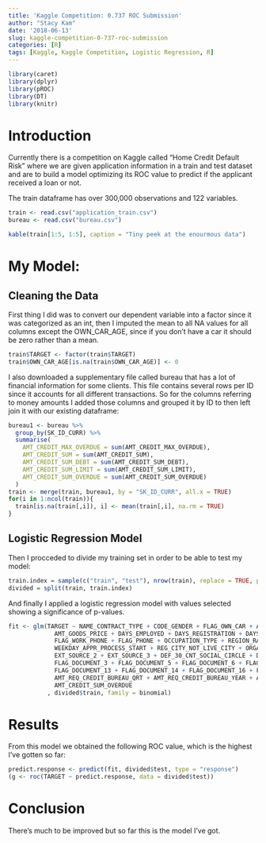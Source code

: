 ```yaml
---
title: 'Kaggle Competition: 0.737 ROC Submission'
author: "Stacy Kam"
date: '2018-06-13'
slug: kaggle-competition-0-737-roc-submission
categories: [R]
tags: [Kaggle, Kaggle Competition, Logistic Regression, R]
---
```

 
```r
library(caret)
library(dplyr)
library(pROC)
library(DT)
library(knitr)
```

# Introduction

Currently there is a competition on Kaggle called "Home Credit Default Risk" where we are given application information in a train and test dataset and are to build a model optimizing its ROC value to predict if the applicant received a loan or not. 

The train dataframe has over 300,000 observations and 122 variables. 

```r
train <- read.csv("application_train.csv")
bureau <- read.csv("bureau.csv")
```
```r
kable(train[1:5, 1:5], caption = "Tiny peek at the enourmous data")
```

# My Model:
## Cleaning the Data

First thing I did was to convert our dependent variable into a factor since it was categorized as an int, then I imputed the mean to all NA values for all columns except the OWN_CAR_AGE, since if you don't have a car it should be zero rather than a mean. 
```r
train$TARGET <- factor(train$TARGET)
train$OWN_CAR_AGE[is.na(train$OWN_CAR_AGE)] <- 0
```

I also downloaded a supplementary file called bureau that has a lot of financial information for some clients. This file contains several rows per ID since it accounts for all different transactions. So for the columns referring to money amounts I added those columns and grouped it by ID to then left join it with our existing dataframe:
```r
bureau1 <- bureau %>%
  group_by(SK_ID_CURR) %>%
  summarise(
    AMT_CREDIT_MAX_OVERDUE = sum(AMT_CREDIT_MAX_OVERDUE),
    AMT_CREDIT_SUM = sum(AMT_CREDIT_SUM),
    AMT_CREDIT_SUM_DEBT = sum(AMT_CREDIT_SUM_DEBT),
    AMT_CREDIT_SUM_LIMIT = sum(AMT_CREDIT_SUM_LIMIT), 
    AMT_CREDIT_SUM_OVERDUE = sum(AMT_CREDIT_SUM_OVERDUE)
  )
train <- merge(train, bureau1, by = "SK_ID_CURR", all.x = TRUE)
for(i in 1:ncol(train)){
  train[is.na(train[,i]), i] <- mean(train[,i], na.rm = TRUE)
}
```

## Logistic Regression Model
Then I procceded to divide my training set in order to be able to test my model: 
```r
train.index = sample(c("train", "test"), nrow(train), replace = TRUE, prob = c(0.8, 0.2))
divided = split(train, train.index)
```

And finally I applied a logistic regression model with values selected showing a significance of p-values.
```r
fit <- glm(TARGET ~ NAME_CONTRACT_TYPE + CODE_GENDER + FLAG_OWN_CAR + AMT_CREDIT + AMT_ANNUITY + 
             AMT_GOODS_PRICE + DAYS_EMPLOYED + DAYS_REGISTRATION + DAYS_ID_PUBLISH + OWN_CAR_AGE +
             FLAG_WORK_PHONE + FLAG_PHONE + OCCUPATION_TYPE + REGION_RATING_CLIENT_W_CITY + 
             WEEKDAY_APPR_PROCESS_START + REG_CITY_NOT_LIVE_CITY + ORGANIZATION_TYPE + EXT_SOURCE_1 +
             EXT_SOURCE_2 + EXT_SOURCE_3 + DEF_30_CNT_SOCIAL_CIRCLE + DAYS_LAST_PHONE_CHANGE + 
             FLAG_DOCUMENT_3 + FLAG_DOCUMENT_5 + FLAG_DOCUMENT_6 + FLAG_DOCUMENT_8 + FLAG_DOCUMENT_9 + 
             FLAG_DOCUMENT_13 + FLAG_DOCUMENT_14 + FLAG_DOCUMENT_16 + FLAG_DOCUMENT_18 + 
             AMT_REQ_CREDIT_BUREAU_QRT + AMT_REQ_CREDIT_BUREAU_YEAR + AMT_CREDIT_SUM_DEBT +
             AMT_CREDIT_SUM_OVERDUE
           , divided$train, family = binomial) 
```

# Results

From this model we obtained the following ROC value, which is the highest I've gotten so far:
```r
predict.response <- predict(fit, divided$test, type = "response")
(g <- roc(TARGET ~ predict.response, data = divided$test))
```

# Conclusion

There's much to be improved but so far this is the model I've got. 